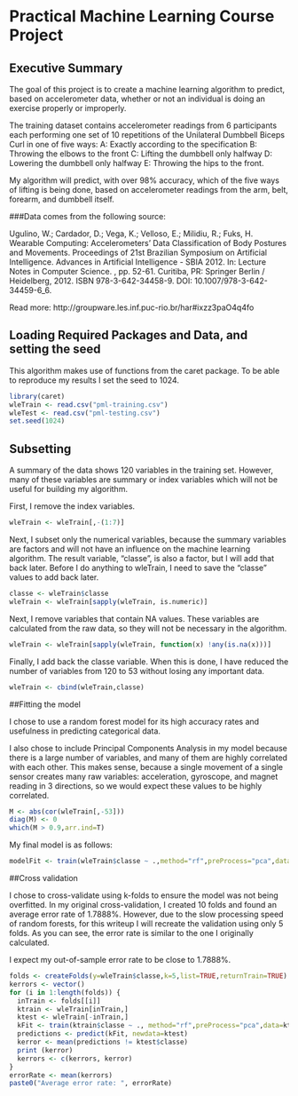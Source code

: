 Practical Machine Learning Course Project
========================================================

## Executive Summary

The goal of this project is to create a machine learning algorithm to predict, based on accelerometer data, whether or not an individual is doing an exercise properly or improperly. 

The training dataset contains accelerometer readings from 6 participants each performing one set of 10 repetitions of the Unilateral Dumbbell Biceps Curl in one of five ways:
A: Exactly according to the specification
B: Throwing the elbows to the front
C: Lifting the dumbbell only halfway
D: Lowering the dumbbell only halfway
E: Throwing the hips to the front.

My algorithm will predict, with over 98% accuracy, which of the five ways of lifting is being done, based on accelerometer readings from the arm, belt, forearm, and dumbbell itself.

###Data comes from the following source:

Ugulino, W.; Cardador, D.; Vega, K.; Velloso, E.; Milidiu, R.; Fuks, H. Wearable Computing: Accelerometers' Data Classification of Body Postures and Movements. Proceedings of 21st Brazilian Symposium on Artificial Intelligence. Advances in Artificial Intelligence - SBIA 2012. In: Lecture Notes in Computer Science. , pp. 52-61. Curitiba, PR: Springer Berlin / Heidelberg, 2012. ISBN 978-3-642-34458-9. DOI: 10.1007/978-3-642-34459-6_6. 

Read more: http://groupware.les.inf.puc-rio.br/har#ixzz3paO4q4fo

## Loading Required Packages and Data, and setting the seed

This algorithm makes use of functions from the caret package. To be able to reproduce my results I set the seed to 1024.

```r
library(caret)
wleTrain <- read.csv("pml-training.csv")
wleTest <- read.csv("pml-testing.csv")
set.seed(1024)
```

## Subsetting

A summary of the data shows 120 variables in the training set. However, many of these variables are summary or index variables which will not be useful for building my algorithm. 

First, I remove the index variables.

```r
wleTrain <- wleTrain[,-(1:7)]
```

Next, I subset only the numerical variables, because the summary variables are factors and will not have an influence on the machine learning algorithm. The result variable, "classe", is also a factor, but I will add that back later. Before I do anything to wleTrain, I need to save the "classe" values to add back later.

```r
classe <- wleTrain$classe
wleTrain <- wleTrain[sapply(wleTrain, is.numeric)]
```

Next, I remove variables that contain NA values. These variables are calculated from the raw data, so they will not be necessary in the algorithm.

```r
wleTrain <- wleTrain[sapply(wleTrain, function(x) !any(is.na(x)))]
```

Finally, I add back the classe variable. When this is done, I have reduced the number of variables from 120 to 53 without losing any important data.

```r
wleTrain <- cbind(wleTrain,classe)
```

##Fitting the model

I chose to use a random forest model for its high accuracy rates and usefulness in predicting categorical data. 

I also chose to include Principal Components Analysis in my model because there is a large number of variables, and many of them are highly correlated with each other. This makes sense, because a single movement of a single sensor creates many raw variables: acceleration, gyroscope, and magnet reading in 3 directions, so we would expect these values to be highly correlated.

```r
M <- abs(cor(wleTrain[,-53]))
diag(M) <- 0
which(M > 0.9,arr.ind=T)
```

My final model is as follows:

```r
modelFit <- train(wleTrain$classe ~ .,method="rf",preProcess="pca",data=wleTrain)
```

##Cross validation

I chose to cross-validate using k-folds to ensure the model was not being overfitted. In my original cross-validation, I created 10 folds and found an average error rate of 1.7888%. However, due to the slow processing speed of random forests, for this writeup I will recreate the validation using only 5 folds. As you can see, the error rate is similar to the one I originally calculated. 

I expect my out-of-sample error rate to be close to 1.7888%.

```r
folds <- createFolds(y=wleTrain$classe,k=5,list=TRUE,returnTrain=TRUE)
kerrors <- vector()
for (i in 1:length(folds)) {
  inTrain <- folds[[i]]
  ktrain <- wleTrain[inTrain,]
  ktest <- wleTrain[-inTrain,]
  kFit <- train(ktrain$classe ~ ., method="rf",preProcess="pca",data=ktrain)
  predictions <- predict(kFit, newdata=ktest)
  kerror <- mean(predictions != ktest$classe)
  print (kerror)
  kerrors <- c(kerrors, kerror)
}
errorRate <- mean(kerrors)
paste0("Average error rate: ", errorRate)
```
